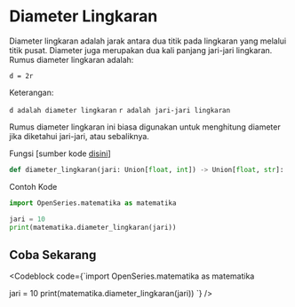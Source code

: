 
# Diameter Lingkaran

Diameter lingkaran adalah jarak antara dua titik pada lingkaran yang melalui titik pusat. Diameter juga merupakan dua kali panjang jari-jari lingkaran. Rumus diameter lingkaran adalah:

```
d = 2r
```

Keterangan:

`d adalah diameter lingkaran`
`r adalah jari-jari lingkaran`

Rumus diameter lingkaran ini biasa digunakan untuk menghitung diameter jika diketahui jari-jari, atau sebaliknya.

Fungsi [sumber kode [disini](https://github.com/bellshade/OpenSeries/blob/main/OpenSeries/matematika.py#L50C1-L50C70)]

```python
def diameter_lingkaran(jari: Union[float, int]) -> Union[float, str]:
```

Contoh Kode

```python
import OpenSeries.matematika as matematika

jari = 10
print(matematika.diameter_lingkaran(jari))
```

## Coba Sekarang

<Codeblock code={`import OpenSeries.matematika as matematika

jari = 10
print(matematika.diameter_lingkaran(jari))
`} />
